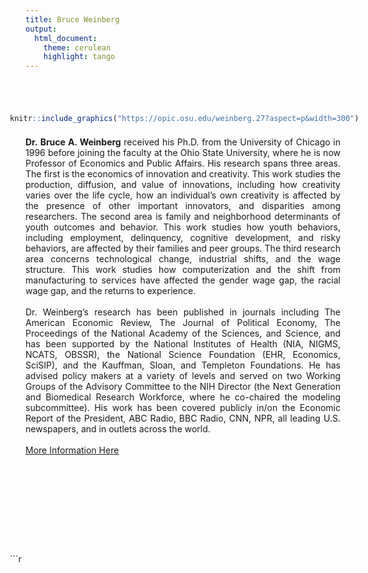 ```yaml
---
title: Bruce Weinberg
output: 
  html_document:
    theme: cerulean
    highlight: tango
---
```

<style>
body {
text-align: justify}
</style>

<br>
<br>


<div style= "float:left;position: relative; right: 25px; top: -7px;">
```r

knitr::include_graphics("https://opic.osu.edu/weinberg.27?aspect=p&width=300")

```
</div>

**Dr. Bruce A. Weinberg** received his Ph.D. from the University of Chicago in 1996 before joining the faculty at the Ohio State University, where he is now Professor of Economics and Public Affairs. His research spans three areas. The first is the economics of innovation and creativity. This work studies the production, diffusion, and value of innovations, including how creativity varies over the life cycle, how an individual’s own creativity is affected by the presence of other important innovators, and disparities among researchers. The second area is family and neighborhood determinants of youth outcomes and behavior. This work studies how youth behaviors, including employment, delinquency, cognitive development, and risky behaviors, are affected by their families and peer groups. The third research area concerns technological change, industrial shifts, and the wage structure. This work studies how computerization and the shift from manufacturing to services have affected the gender wage gap, the racial wage gap, and the returns to experience. 
<br>
<br>
Dr. Weinberg's research has been published in journals including The American Economic Review, The Journal of Political Economy, The Proceedings of the National Academy of the Sciences, and Science, and has been supported by the National Institutes of Health (NIA, NIGMS, NCATS, OBSSR), the National Science Foundation (EHR, Economics, SciSIP), and the Kauffman, Sloan, and Templeton Foundations. He has advised policy makers at a variety of levels and served on two Working Groups of the Advisory Committee to the NIH Director (the Next Generation and Biomedical Research Workforce, where he co-chaired the modeling subcommittee). His work has been covered publicly in/on the Economic Report of the President, ABC Radio, BBC Radio, CNN, NPR, all leading U.S. newspapers, and in outlets across the world.
<br>
<br>
[More Information Here](https://economics.osu.edu/people/weinberg.27)
  
<br>
<br>
<br>
<br>
<br>
<br>
<br>
<br>
<div style= "float:left;position: relative; right: 25px; top: -7px;">
```r

